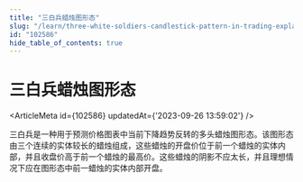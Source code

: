```yaml
---
title: "三白兵蜡烛图形态"
slug: "/learn/three-white-soldiers-candlestick-pattern-in-trading-explained-102586"
id: "102586"
hide_table_of_contents: true
---
```



# 三白兵蜡烛图形态

<ArticleMeta id={102586} updatedAt={'2023-09-26 13:59:02'} />
<div className='border-solid border-b border-t-0 my-4 border-[var(--ifm-color-gray-300)]' />

三白兵是一种用于预测价格图表中当前下降趋势反转的多头蜡烛图形态。该图形态由三个连续的实体较长的蜡烛组成，这些蜡烛的开盘价位于前一个蜡烛的实体内部，并且收盘价高于前一个蜡烛的最高价。这些蜡烛的阴影不应太长，并且理想情况下应在图形态中前一蜡烛的实体内部开盘。
